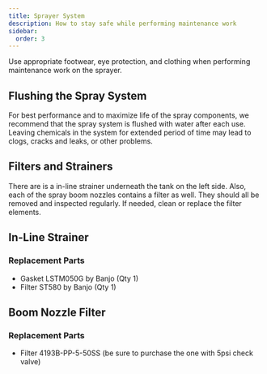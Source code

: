 ```yaml
---
title: Sprayer System
description: How to stay safe while performing maintenance work
sidebar:
  order: 3
---
```


<Aside type="caution" title="Before you start">
Use appropriate footwear, eye protection, and clothing when performing maintenance work on the sprayer.
</Aside>

## Flushing the Spray System

For best performance and to maximize life of the spray components, we recommend that the spray system is flushed with water after each use. Leaving chemicals in the system for extended period of time may lead to clogs, cracks and leaks, or other problems.

## Filters and Strainers

There are is a in-line strainer underneath the tank on the left side. Also, each of the spray boom nozzles contains a filter as well. They should all be removed and inspected regularly. If needed, clean or replace the filter elements.

## In-Line Strainer

### Replacement Parts

* Gasket LSTM050G by Banjo (Qty 1)
* Filter ST580 by Banjo (Qty 1)

## Boom Nozzle Filter

### Replacement Parts

* Filter 4193B-PP-5-50SS (be sure to purchase the one with 5psi check valve)